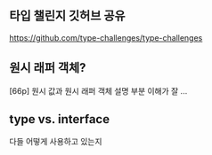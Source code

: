 ## 타입 챌린지 깃허브 공유
https://github.com/type-challenges/type-challenges

## 원시 래퍼 객체?
[66p] 원시 값과 원시 래퍼 객체 설명 부분 이해가 잘 ...

## type vs. interface
다들 어떻게 사용하고 있는지
